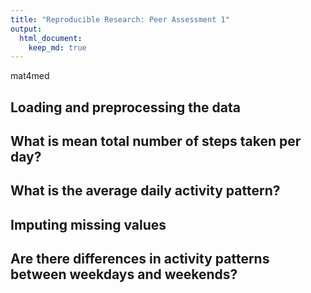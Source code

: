 ```yaml
---
title: "Reproducible Research: Peer Assessment 1"
output: 
  html_document:
    keep_md: true
---
```


mat4med

## Loading and preprocessing the data



## What is mean total number of steps taken per day?



## What is the average daily activity pattern?



## Imputing missing values



## Are there differences in activity patterns between weekdays and weekends?
